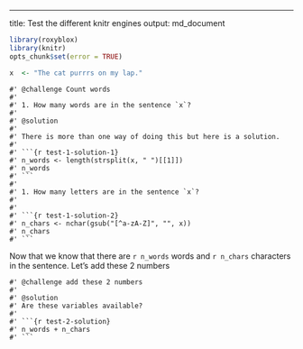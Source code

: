 ---
title: Test the different knitr engines
output: md_document

```r
library(roxyblox)
library(knitr)
opts_chunk$set(error = TRUE)
```

```r
x  <- "The cat purrrs on my lap."
```

```challenge
#' @challenge Count words
#' 
#' 1. How many words are in the sentence `x`?
#'
#' @solution
#'
#' There is more than one way of doing this but here is a solution.
#' 
#' ```{r test-1-solution-1}
#' n_words <- length(strsplit(x, " ")[[1]])
#' n_words
#' ```
#'
#' 1. How many letters are in the sentence `x`?
#' 
#'
#' ```{r test-1-solution-2}
#' n_chars <- nchar(gsub("[^a-zA-Z]", "", x))
#' n_chars
#' ```
```

Now that we know that there are `r n_words` words and `r n_chars` characters in the sentence. Let's add these 2 numbers

```challenge
#' @challenge add these 2 numbers
#' 
#' @solution
#' Are these variables available?
#' 
#' ```{r test-2-solution}
#' n_words + n_chars
#' ```
```
